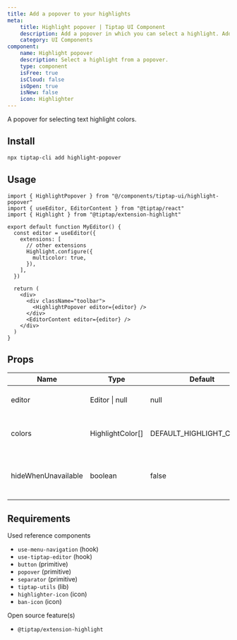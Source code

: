 ```yaml
---
title: Add a popover to your highlights
meta:
    title: Highlight popover | Tiptap UI Component
    description: Add a popover in which you can select a highlight. Add this UI component to your Tiptap Editor.
    category: UI Components
component:
    name: Highlight popover
    description: Select a highlight from a popover.
    type: component
    isFree: true
    isCloud: false
    isOpen: true
    isNew: false
    icon: Highlighter
---
```


A popover for selecting text highlight colors.

## Install

```bash
npx tiptap-cli add highlight-popover
```

## Usage

```tsx
import { HighlightPopover } from "@/components/tiptap-ui/highlight-popover"
import { useEditor, EditorContent } from "@tiptap/react"
import { Highlight } from "@tiptap/extension-highlight"

export default function MyEditor() {
  const editor = useEditor({
    extensions: [
      // other extensions
      Highlight.configure({
        multicolor: true,
      }),
    ],
  })

  return (
    <div>
      <div className="toolbar">
        <HighlightPopover editor={editor} />
      </div>
      <EditorContent editor={editor} />
    </div>
  )
}
```

## Props

| Name                | Type             | Default                  | Description                                  |
| ------------------- | ---------------- | ------------------------ | -------------------------------------------- |
| editor              | Editor \| null   | null                     | The TipTap editor instance                   |
| colors              | HighlightColor[] | DEFAULT_HIGHLIGHT_COLORS | Array of highlight color options             |
| hideWhenUnavailable | boolean          | false                    | Whether the popover is in a floating context |

## Requirements

Used reference components

- `use-menu-navigation` (hook)
- `use-tiptap-editor` (hook)
- `button` (primitive)
- `popover` (primitive)
- `separator` (primitive)
- `tiptap-utils` (lib)
- `highlighter-icon` (icon)
- `ban-icon` (icon)

Open source feature(s)

- `@tiptap/extension-highlight`
